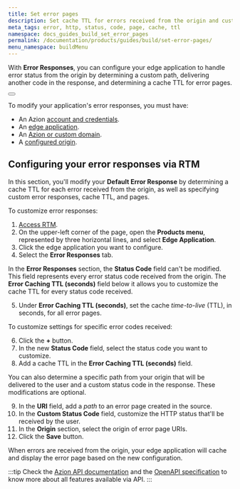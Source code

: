 ```yaml
---
title: Set error pages
description: Set cache TTL for errors received from the origin and customize the error pages for your end-user.
meta_tags: error, http, status, code, page, cache, ttl
namespace: docs_guides_build_set_error_pages
permalink: /documentation/products/guides/build/set-error-pages/
menu_namespace: buildMenu
---
```



With **Error Responses**, you can configure your edge application to handle error status from the origin by determining a custom path, delivering another code in the response, and determining a cache TTL for error pages.

<Button href="/en/documentation/products/edge-application/error-responses/" text="Go to Error Responses documentation" variant="secondary"></Button>

To modify your application's error responses, you must have:

- An Azion [account and credentials](/en/documentation/products/accounts/creating-account/).
- An [edge application](/en/documentation/products/guides/build/overview/).
- An [Azion or custom domain](/en/documentation/products/guides/configure-a-domain/).
- A [configured origin](/en/documentation/products/guides/build/work-with-origins/).

## Configuring your error responses via RTM

In this section, you'll modify your **Default Error Response** by determining a cache TTL for each error received from the origin, as well as specifying custom error responses, cache TTL, and pages.

To customize error responses:

1. [Access RTM](https://manager.azion.com).
2. On the upper-left corner of the page, open the **Products menu**, represented by three horizontal lines, and select **Edge Application**.
3. Click the edge application you want to configure.
4. Select the **Error Responses** tab.

In the **Error Responses** section, the **Status Code** field can't be modified. This field represents every error status code received from the origin. The **Error Caching TTL (seconds)** field below it allows you to customize the cache TTL for every status code received.

5. Under **Error Caching TTL (seconds)**, set the cache *time-to-live* (TTL), in seconds, for all error pages.

To customize settings for specific error codes received:

6. Click the **+** button.
7. In the new **Status Code** field, select the status code you want to customize.
8. Add a cache TTL in the **Error Caching TTL (seconds)** field.

You can also determine a specific path from your origin that will be delivered to the user and a custom status code in the response. These modifications are optional. 

9. In the **URI** field, add a *path* to an error page created in the source.
10. In the **Custom Status Code** field, customize the HTTP status that'll be received by the user.
11. In the **Origin** section, select the origin of error page URIs.
12. Click the **Save** button.

When errors are received from the origin, your edge application will cache and display the error page based on the new configuration.

:::tip
Check the [Azion API documentation](https://api.azion.com/) and the [OpenAPI specification](https://github.com/aziontech/azionapi-openapi/) to know more about all features available via API.
:::
